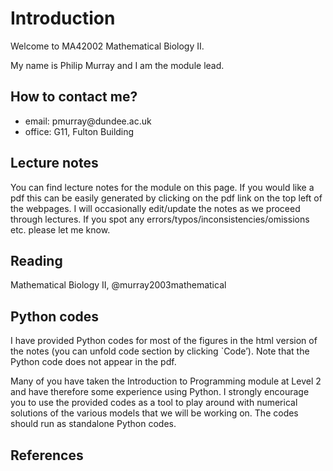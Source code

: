 # Introduction {.unnumbered}


Welcome to MA42002 Mathematical Biology II.

My name is Philip Murray and I am the module lead.

## How to contact me?

* email: pmurray@dundee.ac.uk
* office: G11, Fulton Building


## Lecture notes
You can find lecture notes for the module on this page. If you would like a pdf this can be easily generated by clicking on the pdf link on the top left of the webpages. I will occasionally edit/update the notes as we proceed through lectures. If you spot any errors/typos/inconsistencies/omissions etc. please let me know.

## Reading 
Mathematical Biology II, @murray2003mathematical


## Python codes

I have provided Python codes for most of the figures in the html version of the notes (you can unfold code section by clicking `Code'). Note that the Python code does not appear in the pdf.

 Many of you have taken the Introduction to Programming module at Level 2 and have therefore some experience using Python. I strongly encourage you to use the provided codes as a tool to play around with numerical solutions of the various models that we will be working on. The codes should run as standalone Python codes.

## References